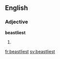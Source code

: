 ==English==

===Adjective===
'''beastliest'''

# {{superlative of|beastly}}

[[fr:beastliest]]
[[sv:beastliest]]